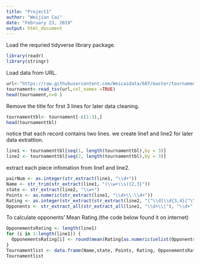 ---
title: "Project1"
author: "Weijian Cai"
date: "February 23, 2019"
output: html_document
---

Load the requried tidyverse library package.
```{r}
library(readr)
library(stringr)
```

Load data from URL.
```{r}
url<-"https://raw.githubusercontent.com/Weicaidata/607/master/tournamentinfo.txt"
tournament<-read_tsv(url,col_names =TRUE)
head(tournament,n=8 )
```

Remove the title for first 3 lines for later data cleaning.
```{R}
tournamenttbl<- tournament[-c(1:3),]
head(tournamenttbl)
```

notice that each record contains two lines. we create line1 and line2 for later data extrattion.
```{r}
line1 <- tournamenttbl[seq(1, length(tournamenttbl),by = 3)]
line2 <- tournamenttbl[seq(2, length(tournamenttbl),by = 3)]
```

extract each piece infomation from line1 and line2.
```{r}
pairNum <- as.integer(str_extract(line1, "\\d+"))
Name <- str_trim(str_extract(line1, "(\\w+\\s){2,3}"))
state <- str_extract(line2, "\\w+")
Points <- as.numeric(str_extract(line1, "\\d+\\.\\d+"))
Rating <- as.integer(str_extract(str_extract(line2, "[^\\d]\\d{3,4}[^\\d]"), "\\d+"))
Opponents <- str_extract_all(str_extract_all(line1, "\\d+\\|"), "\\d+")
```

To calculate opponents' Mean Rating.(the code below found it on internet)
```{r}
OpponementsRating <- length(line1)
for (i in 1:length(line1)) { 
  OpponementsRating[i] <- round(mean(Rating[as.numeric(unlist(Opponents[pairNum[i]]))]), digits = 0) 
}
Tournamentlist <- data.frame(Name,state, Points, Rating, OpponementsRating)
Tournamentlist
```




